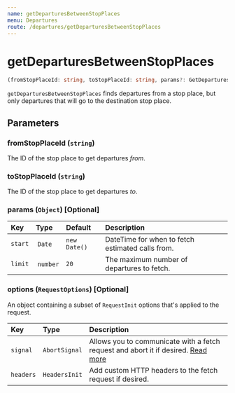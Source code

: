 ```yaml
---
name: getDeparturesBetweenStopPlaces
menu: Departures
route: /departures/getDeparturesBetweenStopPlaces
---
```


# getDeparturesBetweenStopPlaces

```typescript
(fromStopPlaceId: string, toStopPlaceId: string, params?: GetDeparturesBetweenStopPlacesParams) => Promise<Array<Departure>>
```

`getDeparturesBetweenStopPlaces` finds departures from a stop place, but only departures that will go to the destination stop place.

## Parameters

### fromStopPlaceId (`string`)

The ID of the stop place to get departures _from_.

### toStopPlaceId (`string`)

The ID of the stop place to get departures _to_.

### params (`Object`) [Optional]

| Key     | Type      | Default      | Description                                      |
| :------ | :-------- | :----------- | :----------------------------------------------- |
| `start` |  `Date`   | `new Date()` | DateTime for when to fetch estimated calls from. |
| `limit` |  `number` | `20`         | The maximum number of departures to fetch.       |

### options (`RequestOptions`) [Optional]

An object containing a subset of `RequestInit` options that's applied to the request.

| Key       | Type          | Description                                                                                                                                       |
| :-------- | :------------ | :------------------------------------------------------------------------------------------------------------------------------------------------ |
| `signal`  | `AbortSignal` | Allows you to communicate with a fetch request and abort it if desired. [Read more](https://developer.mozilla.org/en-US/docs/Web/API/AbortSignal) |
| `headers` | `HeadersInit` | Add custom HTTP headers to the fetch request if desired.                                                                                          |
